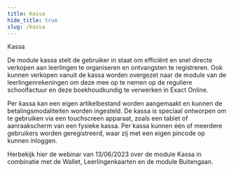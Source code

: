 ```yaml
---
title: Kassa
hide_title: true
slug: /kassa 
---
```


<ImageTitle img="kassa.png">Kassa</ImageTitle>

De module kassa stelt de gebruiker in staat om efficiënt en snel directe verkopen aan leerlingen te organiseren en ontvangsten te registreren. Ook kunnen verkopen vanuit de kassa worden overgezet naar de module van de leerlingenrekeningen om deze mee op te nemen op de reguliere schoolfactuur en deze boekhoudkundig te verwerken in Exact Online.

Per kassa kan een eigen artikelbestand worden aangemaakt en kunnen de betalingsmodaliteiten worden ingesteld. De kassa is speciaal ontworpen om te gebruiken via een touchscreen apparaat, zoals een tablet of aanraakscherm van een fysieke kassa. Per kassa kunnen één of meerdere gebruikers worden geregistreerd, waar zij met een eigen pincode op kunnen inloggen.

<DocCardList />

Herbekijk hier de webinar van 13/06/2023 over de module Kassa in combinatie met de Wallet, Leerlingenkaarten en de module Buitengaan. 

<Youtube url="https://www.youtube.com/embed/iA7ukwVDmls" />

